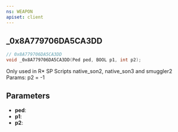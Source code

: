 ```yaml
---
ns: WEAPON
apiset: client
---
```

## _0x8A779706DA5CA3DD

```c
// 0x8A779706DA5CA3DD
void _0x8A779706DA5CA3DD(Ped ped, BOOL p1, int p2);
```

Only used in R* SP Scripts native_son2, native_son3 and smuggler2
Params: p2 = -1

## Parameters
* **ped**:
* **p1**:
* **p2**:
